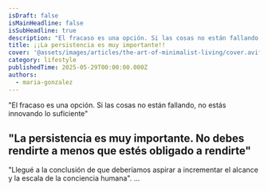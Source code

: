 ```yaml
---
isDraft: false
isMainHeadline: false
isSubHeadline: true
description: "El fracaso es una opción. Si las cosas no están fallando, no estás innovando lo suficiente"
title: ¡¡La persistencia es muy importante!!
cover: '@assets/images/articles/the-art-of-minimalist-living/cover.avif'
category: lifestyle
publishedTime: 2025-05-29T00:00:00.000Z
authors:
  - maria-gonzalez
---
```

"El fracaso es una opción. Si las cosas no están fallando, no estás innovando lo suficiente"

## "La persistencia es muy importante. No debes rendirte a menos que estés obligado a rendirte"

 "Llegué a la conclusión de que deberíamos aspirar a incrementar el alcance y la escala de la conciencia humana". 
...
